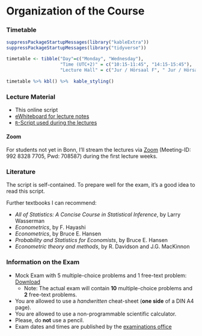 # Organization of the Course {-} 


### Timetable {-}

```r
suppressPackageStartupMessages(library("kableExtra"))
suppressPackageStartupMessages(library("tidyverse"))

timetable <- tibble("Day"=c("Monday", "Wednesday"),
                    "Time (UTC+2)" = c("10:15-11:45", "14:15-15:45"),
                    "Lecture Hall" = c("Jur / Hörsaal F", "	Jur / Hörsaal F"))
           
timetable %>% kbl() %>%  kable_styling()
```

### Lecture Material  

* This online script
* [eWhiteboard for lecture notes](https://www.dropbox.com/scl/fi/3ep7iggn63g89o720624c/eWhiteboard_Metrics_2024_annotated.pdf?rlkey=rbjtbs2vqxev7d1z820ix7l8q&dl=0)
* [`R`-Script used during the lectures](https://www.dropbox.com/scl/fi/dxly0elcsozh57ec6waay/R_Script_Metrics_20024.R?rlkey=gbaluzj4wqcr3fsru0zk7siia&dl=0)


#### Zoom 

For students not yet in Bonn, I'll stream the lectures via [Zoom](
https://uni-bonn.zoom-x.de/j/99283287705?pwd=UHFoRTlwYkNqb0k2ODRjdEluY2FXZz09) (Meeting-ID: 992 8328 7705, Pwd: 708587) during the first lecture weeks.


### Literature {-}

The script is self-contained. To prepare well for the exam, it's a good idea to read this script. 

Further textbooks I can recommend:  

* *All of Statistics: A Concise Course in Statistical Inference*, by Larry Wasserman
* *Econometrics*, by F. Hayashi
* *Econometrics*, by Bruce E. Hansen
* *Probability and Statistics for Economists*, by Bruce E. Hansen
* *Econometric theory and methods*, by R. Davidson and J.G. MacKinnon
<!-- * *Introduction to econometrics*, by J. Stock and M.W. Watson 
  * E-Book: [https://bonnus.ulb.uni-bonn.de/SummonRecord/FETCH-bonn_catalog_45089983](https://bonnus.ulb.uni-bonn.de/SummonRecord/FETCH-bonn_catalog_45089983) -->
<!-- * *A primer in econometric theory*, by J. Stachurski -->


### Information on the Exam {-}

* Mock Exam with 5 multiple-choice problems and 1 free-text problem: [Download](https://www.dropbox.com/scl/fi/278gh2ij0lsv0tqldc9cp/Mock_Exam1.pdf?rlkey=r1nrqwxigs1urwty5336341wy&dl=0) 
   * Note: The actual exam will contain **10** multiple-choice problems and **2** free-text problems.
* You are allowed to use a *handwritten* cheat-sheet (**one side** of a DIN A4 page).
* You are allowed to use a non-programmable scientific calculator.
* Please, do **not** use a pencil.
* Exam dates and times are published by the [examinations office](https://www.econ.uni-bonn.de/examinations/en/dates/dates?set_language=en)



